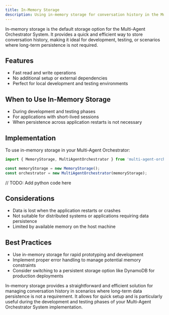 ```yaml
---
title: In-Memory Storage
description: Using in-memory storage for conversation history in the Multi-Agent Orchestrator System
---
```


In-memory storage is the default storage option for the Multi-Agent Orchestrator System. It provides a quick and efficient way to store conversation history, making it ideal for development, testing, or scenarios where long-term persistence is not required.

## Features

- Fast read and write operations
- No additional setup or external dependencies
- Perfect for local development and testing environments

## When to Use In-Memory Storage

- During development and testing phases
- For applications with short-lived sessions
- When persistence across application restarts is not necessary

## Implementation

To use in-memory storage in your Multi-Agent Orchestrator:



<Tabs syncKey="runtime">
  <TabItem label="Typescript"  icon="seti:typescript" color="blue" >

```typescript
import { MemoryStorage, MultiAgentOrchestrator } from 'multi-agent-orchestrator';

const memoryStorage = new MemoryStorage();
const orchestrator = new MultiAgentOrchestrator(memoryStorage);
```

  </TabItem>
  <TabItem label="Python" icon="seti:python">
    // TODO: Add python code here
  </TabItem>
</Tabs>


## Considerations

- Data is lost when the application restarts or crashes
- Not suitable for distributed systems or applications requiring data persistence
- Limited by available memory on the host machine

## Best Practices

- Use in-memory storage for rapid prototyping and development
- Implement proper error handling to manage potential memory constraints
- Consider switching to a persistent storage option like DynamoDB for production deployments

In-memory storage provides a straightforward and efficient solution for managing conversation history in scenarios where long-term data persistence is not a requirement. It allows for quick setup and is particularly useful during the development and testing phases of your Multi-Agent Orchestrator System implementation.